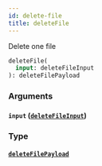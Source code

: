 ```yaml
---
id: delete-file
title: deleteFile
---
```


Delete one file

```graphql
deleteFile(
  input: deleteFileInput
): deleteFilePayload

```

### Arguments

#### `input` ([`deleteFileInput`](/v1/inputs/delete-file-input))

### Type

#### [`deleteFilePayload`](/v1/objects/delete-file-payload)
